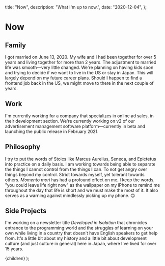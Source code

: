   title: "Now",
  description: "What I'm up to now.",
  date: "2020-12-04",
};

# Now

<Lead date={meta.date} />

## Family

I got married on June 13, 2020. My wife and I had been together for over 5
years and living together for more than 2 years. The adjustment to married
life was smooth—very little changed. We're planning on having kids soon
and trying to decide if we want to live in the US or stay in Japan. This
will largely depend on my future career plans. Should I happen to find a
frontend job back in the US, we might move to there in the next couple of
years.

## Work

I'm currently working for a company that specializes in online ad sales,
in their development section. We're currently working on v2 of our
advertisement management software platform—currently in beta and launching
the public release in February 2021.

## Philosophy

I try to put the words of Stoics like Marcus Aurelius, Seneca, and Epictetus
into practice on a daily basis. I am working towards being able to separate the
things I cannot control from the things I can. To not get angry over things
beyond my control. Strict towards myself, yet tolerant towards others. _Momento
mori_ has had a profound effect on me. I keep the words, "you could leave life
right now" as the wallpaper on my iPhone to remind me throughout the day that
life is short and we must make the most of it. It also serves as a warning
against mindlessly picking up my phone. 🙃

## Side Projects

I'm working on a newsletter title _Developed in Isolation_ that chronicles
entrance to the programming world and the struggles of learning on your own
while living in a country that doesn't have English speakers to get help from.
It's a little bit about my history and a little bit about development culture
(and just culture in general) here in Japan, where I've lived for over 15
years.

  <Layout className="prose sm:prose-lg dark:prose-dark" meta={meta}>
    {children}
  </Layout>
);

